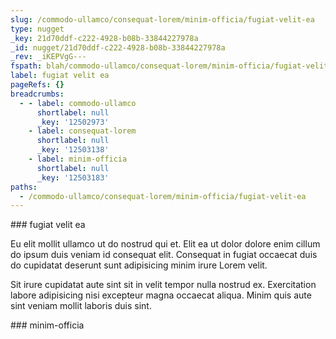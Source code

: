 ```yaml
---
slug: /commodo-ullamco/consequat-lorem/minim-officia/fugiat-velit-ea
type: nugget
_key: 21d70ddf-c222-4928-b08b-33844227978a
_id: nugget/21d70ddf-c222-4928-b08b-33844227978a
_rev: _iKEPVgG---
fspath: blah/commodo-ullamco/consequat-lorem/minim-officia/fugiat-velit-ea.md
label: fugiat velit ea
pageRefs: {}
breadcrumbs:
  - - label: commodo-ullamco
      shortlabel: null
      _key: '12502973'
    - label: consequat-lorem
      shortlabel: null
      _key: '12503138'
    - label: minim-officia
      shortlabel: null
      _key: '12503183'
paths:
  - /commodo-ullamco/consequat-lorem/minim-officia/fugiat-velit-ea
---
```


<NuggetArea>
<Nugget slug="/commodo-ullamco/consequat-lorem/minim-officia/fugiat-velit-ea" type="nugget" _key="21d70ddf-c222-4928-b08b-33844227978a" _id="nugget/21d70ddf-c222-4928-b08b-33844227978a" _rev="_iKEPVgG---" fspath="blah/commodo-ullamco/consequat-lorem/minim-officia/fugiat-velit-ea.md" label="fugiat velit ea" paths="/commodo-ullamco/consequat-lorem/minim-officia/fugiat-velit-ea">
<NuggetBody>
### fugiat velit ea

Eu elit mollit ullamco ut do nostrud qui et. Elit ea ut dolor dolore enim cillum do ipsum duis veniam id consequat elit. Consequat in fugiat occaecat duis do cupidatat deserunt sunt adipisicing minim irure Lorem velit.

Sit irure cupidatat aute sint sit in velit tempor nulla nostrud ex. Exercitation labore adipisicing nisi excepteur magna occaecat aliqua. Minim quis aute sint veniam mollit laboris duis sint.

</NuggetBody>
<Breadcrumbs>
<Crumbs>
<Crumb _key="12502973" label="commodo-ullamco" /><Crumb _key="12503138" label="consequat-lorem" /><Crumb _key="12503183" label="minim-officia" />
</Crumbs>
</Breadcrumbs>
</Nugget>

<NuggetsInbound>
</NuggetsInbound>
<NuggetsOutbound>
</NuggetsOutbound>
</NuggetArea>
<PassagesInbound>
<Passage direction="inbound" type="passage" _key="12503183" _id="passage/12503183" _rev="_iKEPVgC---" label="minim-officia" passage="minim-officia" fspath="blah/commodo-ullamco/consequat-lorem/minim-officia" paths="/commodo-ullamco/consequat-lorem/minim-officia" slug="/commodo-ullamco/consequat-lorem/minim-officia">
<NuggetBody>
### minim-officia

</NuggetBody>
<Breadcrumbs>
<Crumbs>
<Crumb _key="12502973" label="commodo-ullamco" /><Crumb _key="12503138" label="consequat-lorem" />
</Crumbs>
</Breadcrumbs>
</Passage>

</PassagesInbound>
<PassagesOutbound>
</PassagesOutbound>